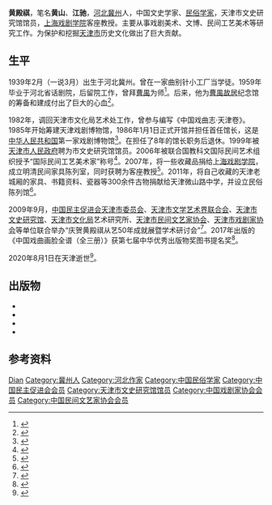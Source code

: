 {{人物信息框
| 姓名     = 黄殿祺
| 性别     = 男
| 出生日期 = 1939年2月
| 出生地点 = [[河北|河北]][[冀州|冀州]]
| 逝世日期 = {{Dda|2020|8|1|1939|2}}
| 逝世地点 = [[天津市|天津]]
| 职业     = 民俗学家
| 母校     = 河北省话剧院
| 政党     = [[中国民主促进会|中国民主促进会]]
| 儿女     = 黄勇（儿）<br/>黄萍（女）
}}
'''黄殿祺'''{{BD|1939年|2月|2020年|8月1日|catIdx=Huang}}，笔名'''黄山'''、'''江驰'''，[[河北|河北]][[冀州|冀州]]人，中国文史学家、[[民俗学家|民俗学家]]，天津市文史研究馆馆员，[[上海戏剧学院|上海戏剧学院]]客座教授。主要从事戏剧美术、文博、民间工艺美术等研究工作。为保护和挖掘[[天津市|天津市]]历史文化做出了巨大贡献。
==生平==
1939年2月（一说3月）出生于河北冀州。曾在一家曲别针小工厂当学徒。1959年毕业于河北省话剧院，后留院工作，曾拜[[曹禺|曹禺]]为师<ref>{{cite news |title=我鞠了一躬就成了曹禺的学生 |work=[[城市快报_(天津)|城市快报]] |date=2015-09-22}}</ref>。后来，他为[[曹禺故居|曹禺故居]]纪念馆的筹备和建成付出了巨大的心血<ref>{{cite news |title=曹禺故居纪念馆特聘顾问黄殿祺专访 |url=http://culture.china.com.cn/renwu/2010-09/20/content_20975403.htm |work=中国网 |date=2010-09-20 |accessdate=2020-08-22 |archive-date=2012-05-24 |archive-url=https://web.archive.org/web/20120524223802/http://culture.china.com.cn/renwu/2010-09/20/content_20975403.htm |dead-url=no }}</ref>。

1982年，调回天津市文化局艺术处工作，曾参与编写《中国戏曲志·天津卷》。1985年开始筹建天津戏剧博物馆，1986年1月1日正式开馆并担任首任馆长，这是[[中华人民共和国|中华人民共和国]]第一家戏剧博物馆<ref>{{cite web |title=中国首座戏剧博物馆: 建于1986年 邓颖超题写馆名 |url=http://www.chinanews.com/cul/2015/02-09/7047807.shtml |publisher=中国新闻网 |date=2015-02-09 |access-date=2020-08-22 |archive-date=2019-09-16 |archive-url=https://web.archive.org/web/20190916150517/http://www.chinanews.com/cul/2015/02-09/7047807.shtml |dead-url=no }}</ref>。在担任了8年的馆长职务后退休。1999年被[[天津市人民政府|天津市人民政府]]聘为市文史研究馆馆员。2006年被联合国教科文国际民间艺术组织授予“国际民间工艺美术家”称号<ref>{{cite news |author=齐珏 |title=津沽文化守护者黄殿祺先生逝世 |url=http://epaper.jwb.com.cn/zlnsb/html/2020-08/03/content_15452_3076932.htm |publisher=[[中老年时报|中老年时报]] |page=1 |archivedate=2020-08-22 |archiveurl=https://web.archive.org/web/20200822113331/http://epaper.jwb.com.cn/zlnsb/html/2020-08/03/content_15452_3076932.htm |date=2020-08-03 |accessdate=2020-08-22 |dead-url=no }}</ref>。2007年，将一些收藏品捐给[[上海戏剧学院|上海戏剧学院]]，成立明清民间家具陈列室，同时获聘为客座教授<ref>{{cite web |title=一位老人捐赠的戏剧博物馆：历史珍珠重展现 |url=http://www.chinanews.com/cul/news/2010/02-20/2127798.shtml |publisher=中国新闻网 |date=2010-02-20}}</ref>。2011年，将自己收藏的天津老城厢的家具、书籍资料、瓷器等300余件古物捐献给天津微山路中学，并设立民俗陈列馆<ref>{{cite web |author=王欣鹏 |title=天津老城厢旧物捐赠给中学 |url=http://news.cntv.cn/20110314/106195.shtml |publisher=[[中国中央电视台|中国中央电视台]] |archiveurl=https://web.archive.org/web/20200822120424/http://news.cntv.cn/20110314/106195.shtml |archivedate=2020-08-22 |date=2011-03-14 |access-date=2020-08-22 |dead-url=no }}</ref>。

2009年9月，[[中国民主促进会天津市委员会|中国民主促进会天津市委员会]]、[[天津市文学艺术界联合会|天津市文学艺术界联合会]]、[[天津市文史研究馆|天津市文史研究馆]]、[[天津市文化局|天津市文化局]]艺术研究所、[[天津市民间文艺家协会|天津市民间文艺家协会]]、[[天津市戏剧家协会|天津市戏剧家协会]]等单位联合举办“庆贺黄殿祺从艺50年成就展暨学术研讨会”<ref>{{cite web |title=黄殿祺：五十年孜孜不辍 半世纪誉满津沽 |url=https://www.mj.org.cn/hyfc/bzrw/201911/t20191125_100677.htm |publisher=民进天津市委会 |date=2015-05-07}}</ref>。2017年出版的《中国戏曲画脸全谱（全三册）》获第七届中华优秀出版物奖图书提名奖<ref>{{cite web |title=《中国概况》等图书获第七届中华优秀出版物奖奖项 |url=http://www.cipg.org.cn/m/2019-12/30/content_41016361.html |publisher=中国外文局 |date=2019-12-30 |archiveurl=https://web.archive.org/web/20200822121044/http://www.cipg.org.cn/m/2019-12/30/content_41016361.html |archivedate=2020-08-22 |access-date=2020-08-22 |dead-url=no }}</ref>。

2020年8月1日在天津逝世<ref>{{cite news |title=讣告 |url=http://epaper.tianjinwe.com/tjrb/html/2020-08/04/content_156_3082272.htm |work=[[天津日报|天津日报]] |date=2020-08-04 |archiveurl=https://web.archive.org/web/20200822104912/http://epaper.tianjinwe.com/tjrb/html/2020-08/04/content_156_3082272.htm |archivedate=2020-08-22 |page=6 |accessdate=2020-08-22 |dead-url=no }}</ref>。
==出版物==
{{ref begin}}
*{{cite book |author=黄殿祺 |title=丹谱馆撷萃: 黄殿祺艺文辑 |date=2018 |publisher=[[天津人民出版社|天津人民出版社]] |location=天津 |isbn=978-7-201-11157-5}}
*{{cite book |author=黄殿祺 |title=中国戏曲画脸全谱 |date=2017 |publisher=朝华出版社 |location=北京 |isbn=978-7-5054-3929-0}}
*{{cite book |author=黄殿祺 |author2=黄萍 |title=天津民俗剪纸 |date=2015 |publisher=北京工艺美术出版社 |location=北京 |isbn=978-7-5140-0695-7}}
*{{cite book |author=黄殿祺 |title=话剧在北方奠基人之一: 张彭春 |date=1995 |publisher=[[中国戏剧出版社|中国戏剧出版社]] |location=北京 |isbn=7104006826}}
{{ref end}}
==参考资料==
{{reflist}}
{{Authority control}}
{{portal bar|天津|人物|历史|文化}}
{{DEFAULTSORT:Huang}}
[[Category:黄姓|Dian]]
[[Category:冀州人|Category:冀州人]]
[[Category:河北作家|Category:河北作家]]
[[Category:中国民俗学家|Category:中国民俗学家]]
[[Category:中国民主促进会会员|Category:中国民主促进会会员]]
[[Category:天津市文史研究馆馆员|Category:天津市文史研究馆馆员]]
[[Category:中国戏剧家协会会员|Category:中国戏剧家协会会员]]
[[Category:中国民间文艺家协会会员|Category:中国民间文艺家协会会员]]